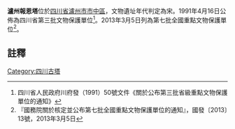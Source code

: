 {{msg:四川省文物保護單位
|名稱 = 報恩塔
|編號 = 40
|圖片 = 
|級別 = S3
|分類 = 
|時代 = [[宋代|宋代]]
|地点 = [[四川省|四川省]][[瀘州市|瀘州市]][[市中區|市中區]]
|坐標 =
|登錄 = 1991年4月16日
}}
{{msg:四川省文物保護單位
|名稱 = 報恩塔
|編號 = 7-1308-3-606
|圖片 = 
|級別 = 107
|分類 = 
|時代 = [[南宋|南宋]]
|地点 = [[四川省|四川省]][[瀘州市|瀘州市]][[江陽區|江陽區]]
|坐標 =
|登錄 = 2013年3月5日
}}
'''瀘州報恩塔'''位於[[四川省|四川省]][[瀘州市|瀘州市]][[市中區|市中區]]，文物遺址年代判定為宋。1991年4月16日公佈為四川省第三批文物保護單位<ref>四川省人民政府川府發（1991）50號文件《關於公布第三批省級重點文物保護單位的通知》</ref>。2013年3月5日列為第七批全國重點文物保護單位<ref>『國務院關於核定並公布第七批全國重點文物保護單位的通知』，國發〔2013〕13號，2013年3月5日</ref>。
==註釋==
{{reflist}}
{{文物保護單位小作品}}
{{四川全國重點文物保護單位}}
[[Category:四川古塔|Category:四川古塔]]